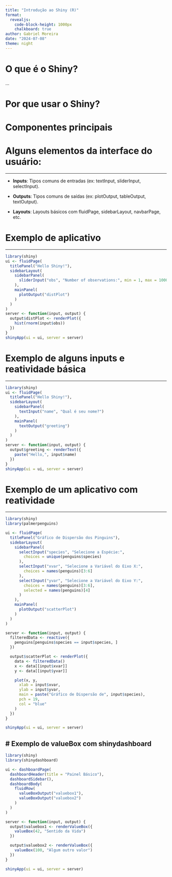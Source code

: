 ```yaml
---
title: "Introdução ao Shiny (R)"
format:
  revealjs: 
    code-block-height: 1000px
    chalkboard: true
author: Gabriel Moreira
date: "2024-07-08"
theme: night
---
```

# O que é o Shiny?
...


# Por que usar o Shiny?



# Componentes principais

# Alguns elementos da interface do usuário:

---

- **Inputs**: Tipos comuns de entradas (ex: textInput, sliderInput, selectInput).

- **Outputs**: Tipos comuns de saídas (ex: plotOutput, tableOutput, textOutput).

- **Layouts**: Layouts básicos com fluidPage, sidebarLayout, navbarPage, etc.


# Exemplo de aplicativo

---

```r
library(shiny)
ui <- fluidPage(
  titlePanel("Hello Shiny!"),
  sidebarLayout(
    sidebarPanel(
      sliderInput("obs", "Number of observations:", min = 1, max = 1000, value = 500)
    ),
    mainPanel(
      plotOutput("distPlot")
    )
  )
)
server <- function(input, output) {
  output$distPlot <- renderPlot({
    hist(rnorm(input$obs))
  })
}
shinyApp(ui = ui, server = server)
```


# Exemplo de alguns inputs e reatividade básica

---

```r
library(shiny)
ui <- fluidPage(
  titlePanel("Hello Shiny!"),
  sidebarLayout(
    sidebarPanel(
      textInput("name", "Qual é seu nome?")
    ),
    mainPanel(
      textOutput("greeting")
    )
  )
)
server <- function(input, output) {
  output$greeting <- renderText({
    paste("Hello,", input$name)
  })
}
shinyApp(ui = ui, server = server)
```

# Exemplo de um aplicativo com reatividade

---

```r
library(shiny)
library(palmerpenguins)

ui <- fluidPage(
  titlePanel("Gráfico de Dispersão dos Pinguins"),
  sidebarLayout(
    sidebarPanel(
      selectInput("species", "Selecione a Espécie:",
        choices = unique(penguins$species)
      ),
      selectInput("xvar", "Selecione a Variável do Eixo X:",
        choices = names(penguins)[3:6]
      ),
      selectInput("yvar", "Selecione a Variável do Eixo Y:",
        choices = names(penguins)[3:6],
        selected = names(penguins)[4]
      )
    ),
    mainPanel(
      plotOutput("scatterPlot")
    )
  )
)

server <- function(input, output) {
  filteredData <- reactive({
    penguins[penguins$species == input$species, ]
  })

  output$scatterPlot <- renderPlot({
    data <- filteredData()
    x <- data[[input$xvar]]
    y <- data[[input$yvar]]

    plot(x, y,
      xlab = input$xvar,
      ylab = input$yvar,
      main = paste("Gráfico de Dispersão de", input$species),
      pch = 19,
      col = "blue"
    )
  })
}

shinyApp(ui = ui, server = server)


```

# Exemplo de valueBox com shinydashboard
---

```r
library(shiny)
library(shinydashboard)

ui <- dashboardPage(
  dashboardHeader(title = "Painel Básico"),
  dashboardSidebar(),
  dashboardBody(
    fluidRow(
      valueBoxOutput("valuebox1"),
      valueBoxOutput("valuebox2")
    )
  )
)

server <- function(input, output) {
  output$valuebox1 <- renderValueBox({
    valueBox(42, "Sentido da Vida")
  })

  output$valuebox2 <- renderValueBox({
    valueBox(100, "Algum outro valor")
  })
}

shinyApp(ui = ui, server = server)
```